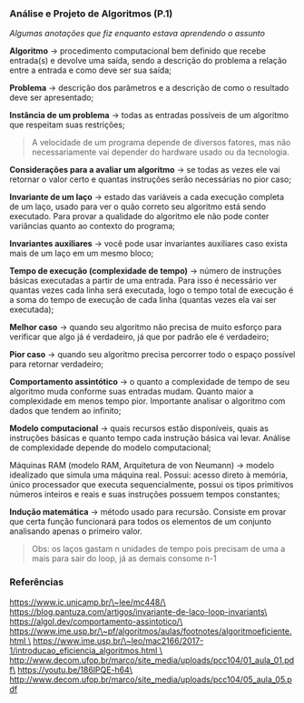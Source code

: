 ### Análise e Projeto de Algoritmos (P.1)

*Algumas anotações que fiz enquanto estava aprendendo o assunto*

**Algoritmo** → procedimento computacional bem definido que recebe
entrada(s) e devolve uma saída, sendo a descrição do problema a relação
entre a entrada e como deve ser sua saída;

**Problema** → descrição dos parâmetros e a descrição de como o
resultado deve ser apresentado;

**Instância de um problema** → todas as entradas possíveis de um
algoritmo que respeitam suas restrições;

> A velocidade de um programa depende de diversos fatores, mas não
> necessariamente vai depender do hardware usado ou da tecnologia.

**Considerações para a avaliar um algoritmo** → se todas as vezes ele
vai retornar o valor certo e quantas instruções serão necessárias no
pior caso;

**Invariante de um laço** → estado das variáveis a cada execução
completa de um laço, usado para ver o quão correto seu algoritmo está
sendo executado. Para provar a qualidade do algoritmo ele não pode
conter variâncias quanto ao contexto do programa;

**Invariantes auxiliares** → você pode usar invariantes auxiliares caso
exista mais de um laço em um mesmo bloco;

**Tempo de execução (complexidade de tempo)** → número de instruções
básicas executadas a partir de uma entrada. Para isso é necessário ver
quantas vezes cada linha será executada, logo o tempo total de execução
é a soma do tempo de execução de cada linha (quantas vezes ela vai ser
executada);

**Melhor caso** → quando seu algoritmo não precisa de muito esforço para
verificar que algo já é verdadeiro, já que por padrão ele é verdadeiro;

**Pior caso** → quando seu algoritmo precisa percorrer todo o espaço
possível para retornar verdadeiro;

**Comportamento assintótico** → o quanto a complexidade de tempo de seu
algoritmo muda conforme suas entradas mudam. Quanto maior a complexidade
em menos tempo pior. Importante analisar o algoritmo com dados que
tendem ao infinito;

**Modelo computacional** → quais recursos estão disponíveis, quais as
instruções básicas e quanto tempo cada instrução básica vai levar.
Análise de complexidade depende do modelo computacional;

Máquinas RAM (modelo RAM, Arquitetura de von Neumann) → modelo
idealizado que simula uma máquina real. Possui: acesso direto à memória,
único processador que executa sequencialmente, possui os tipos
primitivos números inteiros e reais e suas instruções possuem tempos
constantes;

**Indução matemática** → método usado para recursão. Consiste em provar
que certa função funcionará para todos os elementos de um conjunto
analisando apenas o primeiro valor.

> Obs: os laços gastam n unidades de tempo pois precisam de uma a mais
> para sair do loop, já as demais consome n-1

### Referências 

https://www.ic.unicamp.br/\~lee/mc448/\
https://blog.pantuza.com/artigos/invariante-de-laco-loop-invariants\
https://algol.dev/comportamento-assintotico/\
https://www.ime.usp.br/\~pf/algoritmos/aulas/footnotes/algoritmoeficiente.html \
https://www.ime.usp.br/\~leo/mac2166/2017-1/introducao_eficiencia_algoritmos.html \
http://www.decom.ufop.br/marco/site_media/uploads/pcc104/01_aula_01.pdf\
https://youtu.be/186lPQE-h64\
http://www.decom.ufop.br/marco/site_media/uploads/pcc104/05_aula_05.pdf

